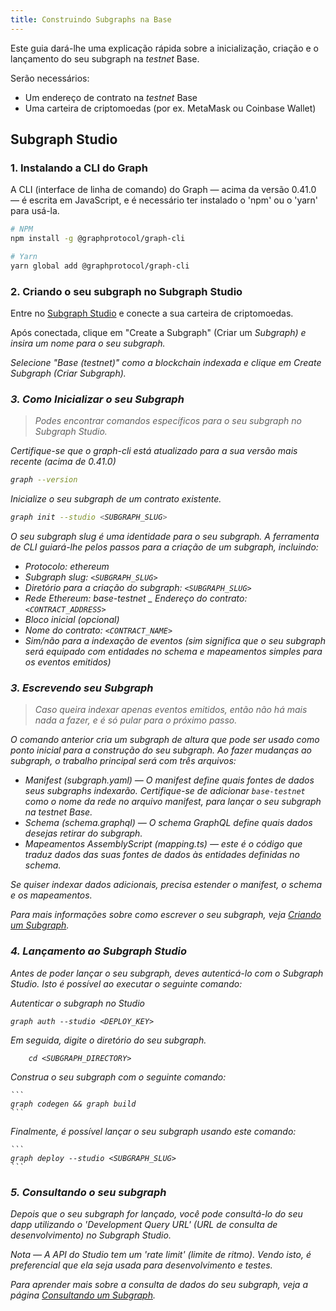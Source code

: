 ```yaml
---
title: Construindo Subgraphs na Base
---
```


Este guia dará-lhe uma explicação rápida sobre a inicialização, criação e o lançamento do seu subgraph na <i>testnet</i> Base.

Serão necessários:

-   Um endereço de contrato na <i>testnet</i> Base
-   Uma carteira de criptomoedas (por ex. MetaMask ou Coinbase Wallet)

## Subgraph Studio

### 1.  Instalando a CLI do Graph

A CLI (interface de linha de comando) do Graph — acima da versão 0.41.0 — é escrita em JavaScript, e é necessário ter instalado o 'npm' ou o 'yarn' para usá-la.

```sh
# NPM
npm install -g @graphprotocol/graph-cli

# Yarn
yarn global add @graphprotocol/graph-cli
```

### 2.  Criando o seu subgraph no Subgraph Studio

Entre no [Subgraph Studio](https://thegraph.com/studio/) e conecte a sua carteira de criptomoedas.

Após conectada, clique em "Create a Subgraph" (Criar um <i>Subgraph<i>) e insira um nome para o seu <i>subgraph<i>.

Selecione "Base (testnet)" como a blockchain indexada e clique em Create Subgraph (Criar Subgraph).

### 3.  Como Inicializar o seu Subgraph

> Podes encontrar comandos específicos para o seu subgraph no Subgraph Studio.

Certifique-se que o graph-cli está atualizado para a sua versão mais recente (acima de 0.41.0)

```sh
graph --version
```

Inicialize o seu subgraph de um contrato existente.

```sh
graph init --studio <SUBGRAPH_SLUG>
```

O seu subgraph slug é uma identidade para o seu subgraph. A ferramenta de CLI guiará-lhe pelos passos para a criação de um subgraph, incluindo:

-   Protocolo: ethereum
-   Subgraph slug: `<SUBGRAPH_SLUG>`
-   Diretório para a criação do subgraph: `<SUBGRAPH_SLUG>`
-   Rede Ethereum: base-testnet \_ Endereço do contrato: `<CONTRACT_ADDRESS>`
-   Bloco inicial (opcional)
-   Nome do contrato: `<CONTRACT_NAME>`
-   Sim/não para a indexação de eventos (sim significa que o seu subgraph será equipado com entidades no schema e mapeamentos simples para os eventos emitidos)

### 3.  Escrevendo seu Subgraph

> Caso queira indexar apenas eventos emitidos, então não há mais nada a fazer, e é só pular para o próximo passo.

O comando anterior cria um subgraph de altura que pode ser usado como ponto inicial para a construção do seu subgraph. Ao fazer mudanças ao subgraph, o trabalho principal será com três arquivos:

-   Manifest (subgraph.yaml) — O manifest define quais fontes de dados seus subgraphs indexarão. Certifique-se de adicionar `base-testnet` como o nome da rede no arquivo manifest, para lançar o seu subgraph na testnet Base.
-   Schema (schema.graphql) — O schema GraphQL define quais dados desejas retirar do subgraph.
-   Mapeamentos AssemblyScript (mapping.ts) — este é o código que traduz dados das suas fontes de dados às entidades definidas no schema.

Se quiser indexar dados adicionais, precisa estender o manifest, o schema e os mapeamentos.

Para mais informações sobre como escrever o seu subgraph, veja [Criando um Subgraph](/desenvolvimento/criando-um-subgraph).

### 4.  Lançamento ao Subgraph Studio

Antes de poder lançar o seu subgraph, deves autenticá-lo com o Subgraph Studio. Isto é possível ao executar o seguinte comando:

Autenticar o subgraph no Studio

```
graph auth --studio <DEPLOY_KEY>
```

Em seguida, digite o diretório do seu subgraph.

```
    cd <SUBGRAPH_DIRECTORY>
```

Construa o seu subgraph com o seguinte comando:

````
```
graph codegen && graph build
```
````

Finalmente, é possível lançar o seu subgraph usando este comando:

````
```
graph deploy --studio <SUBGRAPH_SLUG>
```
````

### 5.  Consultando o seu subgraph

Depois que o seu subgraph for lançado, você pode consultá-lo do seu dapp utilizando o 'Development Query URL' (URL de consulta de desenvolvimento) no Subgraph Studio.

Nota — A API do Studio tem um 'rate limit' (limite de ritmo). Vendo isto, é preferencial que ela seja usada para desenvolvimento e testes.

Para aprender mais sobre a consulta de dados do seu subgraph, veja a página [Consultando um Subgraph](consulta/consultando-o-graph).
